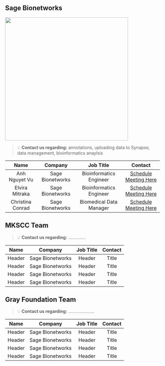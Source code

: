 

## Sage Bionetworks

<img src="https://user-images.githubusercontent.com/114612268/206546586-0352539d-35e3-4652-9776-b617f4fefb0a.png" width="400">

> :bulb: **Contact us regarding:** annotations, uploading data to Synapse, data management, bioinformatics anaylsis

| Name | Company | Job Title | Contact |
| :-----------: | :-----------: | :-----------: | :-----------: |
| Anh Nguyet Vu | Sage Bionetworks | Bioinformatics Engineer | [Schedule Meeting Here](https://www.example.com) |
| Elvira Mitraka | Sage Bionetworks | Bioinformatics Engineer |  [Schedule Meeting Here](https://www.example.com) |
| Christina Conrad | Sage Bionetworks | Biomedical Data Manager |  [Schedule Meeting Here](https://www.example.com) |

## MKSCC Team 

> :bulb: **Contact us regarding:** ..............

| Name | Company | Job Title | Contact |
| :-----------: | :-----------: | :-----------: | :-----------: |
| Header | Sage Bionetworks | Header | Title |
| Header | Sage Bionetworks | Header | Title |
| Header | Sage Bionetworks | Header | Title |
| Header | Sage Bionetworks | Header | Title |


## Gray Foundation Team

> :bulb: **Contact us regarding:** .....................

| Name | Company | Job Title | Contact |
| :-----------: | :-----------: | :-----------: | :-----------: |
| Header | Sage Bionetworks | Header | Title |
| Header | Sage Bionetworks | Header | Title |
| Header | Sage Bionetworks | Header | Title |
| Header | Sage Bionetworks | Header | Title |
